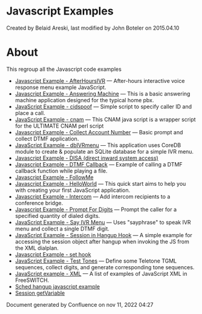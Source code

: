 
# Javascript Examples 

 Created by  Belaid Areski, last modified by  John Boteler on 2015.04.10

# About

This regroup all the Javascript code examples

* [Javascript Example - AfterHoursIVR](./Javascript-Example---AfterHoursIVR_7144104.mdx#about) — After-hours interactive voice response menu example JavaScript.
* [Javascript Example - Answering Machine](./Javascript-Example---Answering-Machine_7143487.mdx#about) — This is a basic answering machine application designed for the typical home pbx.
* [JavaScript Example - cidspoof](./JavaScript-Example---cidspoof_7144661.mdx#about) — Simple script to specify caller ID and place a call.
* [JavaScript Example - cnam](./JavaScript-Example---cnam_7144664.mdx#about) — This CNAM java script is a wrapper script for the ULTIMATE CNAM perl script
* [Javascript Example - Collect Account Number](./Javascript-Example---Collect-Account-Number_7144593.mdx#code) — Basic prompt and collect DTMF application.
* [JavaScript Example - dbIVRmenu](./JavaScript-Example---dbIVRmenu_7144656.mdx#about) — This application uses CoreDB module to create & populate an SQLite database for a simple IVR menu.
* [Javascript Example - DISA (direct inward system access)](./9634479.mdx#about)
* [Javascript Example - DTMF Callback](./Javascript-Example---DTMF-Callback_7144571.mdx#0-about) — Example of calling a DTMF callback function while playing a file.
* [Javascript Example - FollowMe](./Javascript-Example---FollowMe_9634482.mdx#about)
* [Javascript Example - HelloWorld](./Javascript-Example---HelloWorld_7144139.mdx#about) — This quick start aims to help you with creating your first JavaScript application.
* [Javascript Example - Intercom](./Javascript-Example---Intercom_7144108.mdx#about) — Add intercom recipients to a conference bridge.
* [Javascript Example - Prompt For Digits](./Javascript-Example---Prompt-For-Digits_7144118.mdx#about) — Prompt the caller for a specified quantity of dialed digits.
* [JavaScript Example - Say IVR Menu](./JavaScript-Example---Say-IVR-Menu/index.mdx#about) — Uses "sayphrase" to speak IVR menu and collect a single DTMF digit.
* [JavaScript Example - Session in Hangup Hook](./JavaScript-Example---Session-in-Hangup-Hook_7766254.mdx#about) — A simple example for accessing the session object after hangup when invoking the JS from the XML dialplan.
* [Javascript Example - set hook](./Javascript-Example---set-hook_9634690.mdx#-freeswitch--javascript-example---set-hook-)
* [JavaScript Example - Test Tones](./JavaScript-Example---Test-Tones_7144682.mdx#about) — Define some Teletone TGML sequences, collect digits, and generate corresponding tone sequences.
* [JavaScript example - XML](./JavaScript-example---XML_7144136.mdx#about) — A list of examples of JavaScript XML in FreeSWITCH.
* [Sched hangup javascript example](./Sched-hangup-javascript-example_13174181.mdx#about)
* [Session getVariable](./Session-getVariable_13174000.mdx#example)

Document generated by Confluence on nov 11, 2022 04:27
